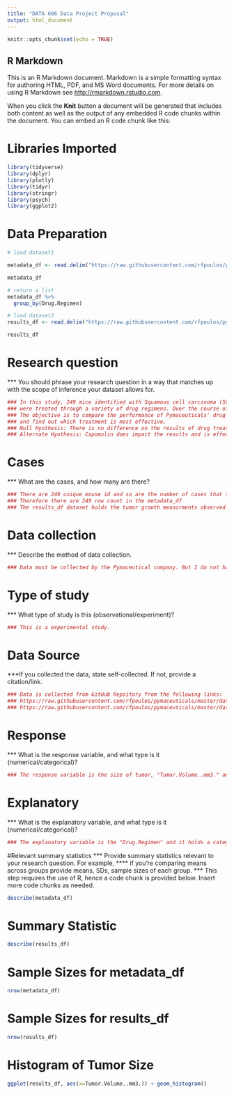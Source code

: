 ```yaml
---
title: "DATA 606 Data Project Proposal"
output: html_document
---
```


```r
knitr::opts_chunk$set(echo = TRUE)
```

## R Markdown

This is an R Markdown document. Markdown is a simple formatting syntax for authoring HTML, PDF, and MS Word documents. For more details on using R Markdown see <http://rmarkdown.rstudio.com>.

When you click the **Knit** button a document will be generated that includes both content as well as the output of any embedded R code chunks within the document. You can embed an R code chunk like this:

# Libraries Imported
```r
library(tidyverse)
library(dplyr)
library(plotly)
library(tidyr)
library(stringr)
library(psych)
library(ggplot2)
```

# Data Preparation

```r
# load dataset1

metadata_df <- read.delim("https://raw.githubusercontent.com/rfpoulos/pymaceuticals/master/data/Mouse_metadata.csv", header=T, sep=",")

metadata_df
```

```r
# return a list
metadata_df %>%
  group_by(Drug.Regimen) 
```

```r
# load dataset2
results_df <- read.delim("https://raw.githubusercontent.com/rfpoulos/pymaceuticals/master/data/Study_results.csv", header=T, sep=",")

results_df
```

# Research question 
*** You should phrase your research question in a way that matches up with the scope of inference your dataset allows for.
```r
### In this study, 249 mice identified with Squamous cell carcinoma (SCC) tumor growth, kind of skin cancer,  
### were treated through a variety of drug regimens. Over the course of 45 days, tumor development was observed and measured.
### The objective is to compare the performance of Pymaceuticals' drug of interest, Capomulin, versus the other treatment regimens 
### and find out which treatment is most effective.
### Null Hyothesis: There is no difference on the results of drug treatment regimens.
### Alternate Hyothesis: Capomulin does impact the results and is effective in the treatment of SCC tumor growth.
```

# Cases
*** What are the cases, and how many are there?
```r
### There are 249 unique mouse id and so are the number of cases that treated with variety if drug regimem.
### Therefore there are 249 row count in the metadata_df
### The results_df dataset holds the tumor growth measurments observed for each Mouse ID and carries 1,893 rows results.
```

# Data collection
*** Describe the method of data collection.
```r
### Data must be collected by the Pymaceutical company. But I do not have the source of the data.

```

# Type of study
*** What type of study is this (observational/experiment)?
```r
### This is a experimental study.
```

# Data Source
***If you collected the data, state self-collected. If not, provide a citation/link.
```r
### Data is collected from GitHub Repsitory from the following links:
### https://raw.githubusercontent.com/rfpoulos/pymaceuticals/master/data/Mouse_metadata.csv
### https://raw.githubusercontent.com/rfpoulos/pymaceuticals/master/data/Study_results.csv
```

# Response
*** What is the response variable, and what type is it (numerical/categorical)?
```r
### The response variable is the size of tumor, "Tumor.Volume..mm3." and it holds a numerical data.

```

# Explanatory
*** What is the explanatory variable, and what type is it (numerical/categorical)?
```r
### The explanatory variable is the "Drug.Regimen" and it holds a categorical data and "Timepoint" which holds numerical data
```

#Relevant summary statistics
*** Provide summary statistics relevant to your research question. For example, 
**** if you’re comparing means across groups provide means, SDs, sample sizes of each group. 
*** This step requires the use of R, hence a code chunk is provided below. Insert more code chunks as needed.
```r
describe(metadata_df)
```
# Summary Statistic
```r
describe(results_df)
```
# Sample Sizes for metadata_df
```r
nrow(metadata_df)
```
# Sample Sizes for results_df
```r
nrow(results_df)
```
# Histogram of Tumor Size
```r
ggplot(results_df, aes(x=Tumor.Volume..mm3.)) + geom_histogram()
```






